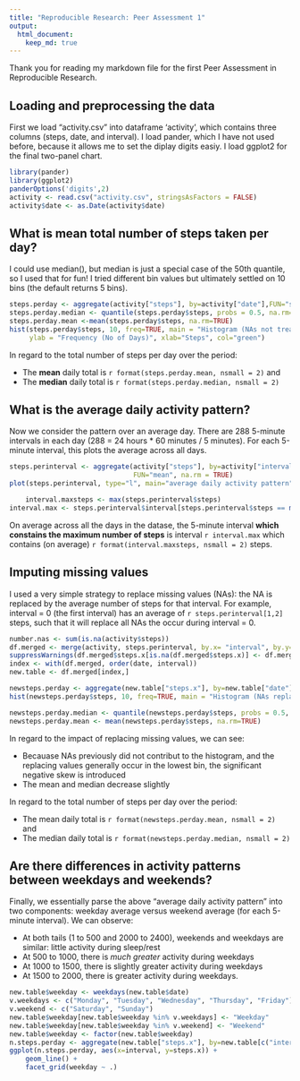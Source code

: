 ```yaml
---
title: "Reproducible Research: Peer Assessment 1"
output: 
  html_document:
    keep_md: true
---
```


Thank you for reading my markdown file for the first Peer Assessment in Reproducible Research. 

## Loading and preprocessing the data
First we load "activity.csv" into dataframe 'activity', which contains three columns (steps, date, and interval). I load pander, which I have not used before, because it allows me to set the diplay
digits easiy. I load ggplot2 for the final two-panel chart. 
```r
library(pander)
library(ggplot2)
panderOptions('digits',2)
activity <- read.csv("activity.csv", stringsAsFactors = FALSE)
activity$date <- as.Date(activity$date)
```


## What is mean total number of steps taken per day?
I could use median(), but median is just a special case of the 50th quantile, so I used that for fun! I tried different bin values but ultimately settled on 10 bins (the default returns 5 bins).

```r
steps.perday <- aggregate(activity["steps"], by=activity["date"],FUN="sum")
steps.perday.median <- quantile(steps.perday$steps, probs = 0.5, na.rm=TRUE)
steps.perday.mean <-mean(steps.perday$steps, na.rm=TRUE)
hist(steps.perday$steps, 10, freq=TRUE, main = "Histogram (NAs not treated)", 
     ylab = "Frequency (No of Days)", xlab="Steps", col="green")

```

In regard to the total number of steps per day over the period:

* The **mean** daily total is `r format(steps.perday.mean, nsmall = 2)` and 
* The **median** daily total is `r format(steps.perday.median, nsmall = 2)`

## What is the average daily activity pattern?
Now we consider the pattern over an average day. There are 288 5-minute intervals in each day (288 = 24 hours * 60 minutes / 5 minutes). For each 5-minute interval, this plots the average across all days. 

```r
steps.perinterval <- aggregate(activity["steps"], by=activity["interval"],
                               FUN="mean", na.rm = TRUE)
plot(steps.perinterval, type="l", main="average daily activity pattern")

    interval.maxsteps <- max(steps.perinterval$steps)
interval.max <- steps.perinterval$interval[steps.perinterval$steps == max(steps.perinterval$steps)]

```

On average across all the days in the datase, the 5-minute interval **which constains the maximum number of steps** is interval `r interval.max` which contains (on average) `r format(interval.maxsteps, nsmall = 2)` steps.

## Imputing missing values
I used a very simple strategy to replace missing values (NAs): the NA is replaced by the average number of steps for that interval. For example, interval = 0 (the first interval) has an average of `r steps.perinterval[1,2]` steps, such that it will replace all NAs the occur during interval = 0. 

```r
number.nas <- sum(is.na(activity$steps))
df.merged <- merge(activity, steps.perinterval, by.x= "interval", by.y= "interval", all.x = TRUE)
suppressWarnings(df.merged$steps.x[is.na(df.merged$steps.x)] <- df.merged$steps.y)
index <- with(df.merged, order(date, interval))
new.table <- df.merged[index,]

newsteps.perday <- aggregate(new.table["steps.x"], by=new.table["date"],FUN="sum")
hist(newsteps.perday$steps, 10, freq=TRUE, main = "Histogram (NAs replaced)", ylab = "Frequency (No of Days)", xlab="Steps", col="green")

newsteps.perday.median <- quantile(newsteps.perday$steps, probs = 0.5, na.rm=TRUE)
newsteps.perday.mean <- mean(newsteps.perday$steps, na.rm=TRUE)

```

In regard to the impact of replacing missing values, we can see:

* Becauase NAs previously did not contribut to the histogram, and the replacing values generally occur in the lowest bin, the significant negative skew is introduced
* The mean and median decrease slightly

In regard to the total number of steps per day over the period:

* The mean daily total is `r format(newsteps.perday.mean, nsmall = 2)` and 
* The median daily total is `r format(newsteps.perday.median, nsmall = 2)`

## Are there differences in activity patterns between weekdays and weekends?
Finally, we essentially parse the above "average daily activity pattern" into two components: weekday average versus weekend average (for each 5-minute interval). We can observe:

* At both tails (1 to 500 and 2000 to 2400), weekends and weekdays are similar: little activity during sleep/rest
* At 500 to 1000, there is _much greater_ activity during weekdays
* At 1000 to 1500, there is slightly greater activity during weekdays
* At 1500 to 2000, there is greater activity during weekdays.

```r
new.table$weekday <- weekdays(new.table$date)
v.weekdays <- c("Monday", "Tuesday", "Wednesday", "Thursday", "Friday")
v.weekend <- c("Saturday", "Sunday")
new.table$weekday[new.table$weekday %in% v.weekdays] <- "Weekday"
new.table$weekday[new.table$weekday %in% v.weekend] <- "Weekend"
new.table$weekday <- factor(new.table$weekday)
n.steps.perday <- aggregate(new.table["steps.x"], by=new.table[c("interval","weekday")],FUN="sum")
ggplot(n.steps.perday, aes(x=interval, y=steps.x)) +
    geom_line() + 
    facet_grid(weekday ~ .)
```

